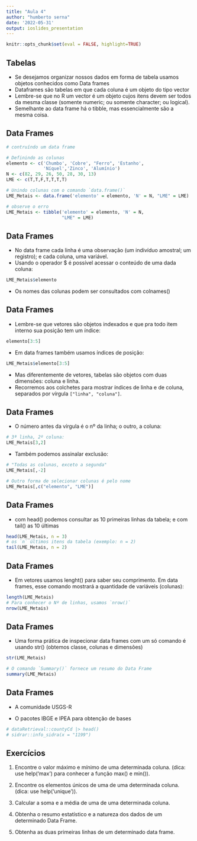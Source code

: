---
title: "Aula 4"
author: "humberto serna"
date: '2022-05-31'
output: ioslides_presentation
---

```{r setup, include=FALSE}
knitr::opts_chunk$set(eval = FALSE, highlight=TRUE)
```


## Tabelas

- Se desejamos organizar nossos dados em forma de tabela usamos objetos conhecidos como Data frames
- Dataframes são tabelas em que cada coluna é um objeto do tipo vector
- Lembre-se que no R um vector é um objeto cujos itens devem ser todos da mesma classe (somente numeric; ou somente character; ou logical).
- Semelhante ao data frame há o tibble, mas essencialmente são a mesma coisa.

## Data Frames

```{r}
# contruíndo um data frame

# Definindo as colunas 
elemento <- c('Chumbo', 'Cobre', "Ferro", 'Estanho',
              'Níquel','Zinco', 'Alumínio')
N <- c(82, 29, 26, 50, 28, 30, 13)
LME <- c(T,T,F,T,T,T,T)

# Unindo colunas com o comando `data.frame()`
LME_Metais <- data.frame('elemento' = elemento, 'N' = N, "LME" = LME)

# observe o erro
LME_Metais <- tibble('elemento' = elemento, 'N' = N, 
                     "LME" = LME)
```



## Data Frames

- No data frame cada linha é uma observação (um indivíduo amostral; um registro); e cada coluna, uma variável.
- Usando o operador $ é possível acessar o conteúdo de uma dada coluna:

```{r}
LME_Metais$elemento
```

- Os nomes das colunas podem ser consultados com colnames()



## Data Frames

- Lembre-se que vetores são objetos indexados e que pra todo item interno sua posição tem um índice:
```{r}
elemento[3:5]
```



- Em data frames também usamos índices de posição:
```{r}
LME_Metais$elemento[3:5]
```

- Mas diferentemente de vetores, tabelas são objetos com duas dimensões: coluna e linha.
- Recorremos aos colchetes para mostrar índices de linha e de coluna, separados por vírgula `["linha", "coluna"]`.


## Data Frames

- O número antes da vírgula é o nº da linha; o outro, a coluna:

```{r}
# 3ª linha, 2º coluna:
LME_Metais[3,2]
```

- Também podemos assinalar exclusão:

```{r}
# "Todas as colunas, exceto a segunda"
LME_Metais[,-2]

# Outro forma de selecionar colunas é pelo nome 
LME_Metais[,c("elemento", "LME")]

```

## Data Frames

- com head() podemos consultar as 10 primeiras linhas da tabela; e com tail() as 10 últimas

```{r}
head(LME_Metais, n = 3)
# os `n` últimos itens da tabela (exemplo: n = 2)
tail(LME_Metais, n = 2)

```


## Data Frames

- Em vetores usamos lenght() para saber seu comprimento. Em data frames, esse comando mostrará a quantidade de variáveis (colunas):

```{r}
length(LME_Metais)
# Para conhecer o Nº de linhas, usamos `nrow()`
nrow(LME_Metais)

```


## Data Frames

- Uma forma prática de inspecionar data frames com um só comando é usando str() (obtemos classe, colunas e dimensões)

```{r}
str(LME_Metais)

# O comando `Summary()` fornece um resumo do Data Frame
summary(LME_Metais)

```


## Data Frames

- A comunidade USGS-R

- O pacotes IBGE e IPEA para obtenção de bases

```{r}
# dataRetrieval::countyCd |> head()
# sidrar::info_sidra(x = "1199")

```


## Exercícios

1. Encontre o valor máximo e mínimo de uma determinada coluna. (dica: use help(‘max’) para conhecer a função max() e min()).

2. Encontre os elementos únicos de uma de uma determinada coluna. (dica: use help(‘unique’)).

3. Calcular a soma e a média de uma de uma determinada coluna.

4. Obtenha o resumo estatístico e a natureza dos dados de um determinado Data Frame.

5. Obtenha as duas primeiras linhas de um determinado data frame.

